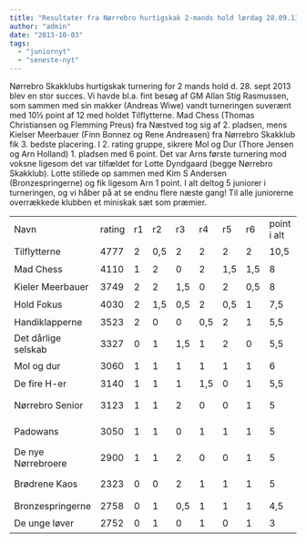 ```yaml
---
title: "Resultater fra Nørrebro hurtigskak 2-mands hold lørdag 28.09.13"
author: "admin"
date: "2013-10-03"
tags: 
  - "juniornyt"
  - "seneste-nyt"
---
```


Nørrebro Skakklubs hurtigskak turnering for 2 mands hold d. 28. sept 2013 blev en stor succes. Vi havde bl.a. fint besøg af GM Allan Stig Rasmussen, som sammen med sin makker (Andreas Wiwe) vandt turneringen suverænt med 10½ point af 12 med holdet Tilflytterne. Mad Chess (Thomas Christiansen og Flemming Preus) fra Næstved tog sig af 2. pladsen, mens Kielser Meerbauer (Finn Bonnez og Rene Andreasen) fra Nørrebro Skakklub fik 3. bedste placering. I 2. rating gruppe, sikrere Mol og Dur (Thore Jensen og Arn Holland) 1. pladsen med 6 point. Det var Arns første turnering mod voksne ligesom det var tilfældet for Lotte Dyndgaard (begge Nørrebro Skakklub). Lotte stillede op sammen med Kim S Andersen (Bronzespringerne) og fik ligesom Arn 1 point. I alt deltog 5 juniorer i turneringen, og vi håber på at se endnu flere næste gang! Til alle juniorerne overrækkede klubben et miniskak sæt som præmier.

<table border="0" width="562" cellspacing="0" cellpadding="0"><colgroup><col width="142" /><col width="45" /><col width="28" /><col span="5" width="33" /><col width="74" /><col width="70" /><col width="38" /></colgroup>
<tbody>
<tr>
<td width="142" height="31">Navn</td>
<td width="45">rating</td>
<td width="28">r1</td>
<td width="33">r2</td>
<td width="33">r3</td>
<td width="33">r4</td>
<td width="33">r5</td>
<td width="33">r6</td>
<td width="74">point i alt</td>
<td width="70">match p.</td>
<td width="38">plac</td>
</tr>
<tr>
<td height="31">Tilflytterne</td>
<td>4777</td>
<td>2</td>
<td>0,5</td>
<td>2</td>
<td>2</td>
<td>2</td>
<td>2</td>
<td>10,5</td>
<td>10</td>
<td>1</td>
</tr>
<tr>
<td height="31">Mad Chess</td>
<td>4110</td>
<td>1</td>
<td>2</td>
<td>0</td>
<td>2</td>
<td>1,5</td>
<td>1,5</td>
<td>8</td>
<td>9</td>
<td>2</td>
</tr>
<tr>
<td height="31">Kieler Meerbauer</td>
<td>3749</td>
<td>2</td>
<td>2</td>
<td>1,5</td>
<td>0</td>
<td>2</td>
<td>0,5</td>
<td>8</td>
<td>8</td>
<td>3</td>
</tr>
<tr>
<td height="31">Hold Fokus</td>
<td>4030</td>
<td>2</td>
<td>1,5</td>
<td>0,5</td>
<td>2</td>
<td>0,5</td>
<td>1</td>
<td>7,5</td>
<td>7</td>
</tr>
<tr>
<td height="31">Handiklapperne</td>
<td>3523</td>
<td>2</td>
<td>0</td>
<td>0</td>
<td>0,5</td>
<td>2</td>
<td>1</td>
<td>5,5</td>
<td>5</td>
</tr>
<tr>
<td height="31">Det d&aring;rlige selskab</td>
<td>3327</td>
<td>0</td>
<td>1</td>
<td>1,5</td>
<td>1</td>
<td>2</td>
<td>0</td>
<td>5,5</td>
<td>6</td>
</tr>
<tr>
<td height="31">Mol og dur</td>
<td>3060</td>
<td>1</td>
<td>1</td>
<td>1</td>
<td>1</td>
<td>1</td>
<td>1</td>
<td>6</td>
<td>6</td>
<td>r1</td>
</tr>
<tr>
<td height="31">De fire H-er</td>
<td>3140</td>
<td>1</td>
<td>1</td>
<td>1</td>
<td>1,5</td>
<td>0</td>
<td>1</td>
<td>5,5</td>
<td>6</td>
<td>r2</td>
</tr>
<tr>
<td height="31">N&oslash;rrebro Senior</td>
<td>3123</td>
<td>1</td>
<td>1</td>
<td>2</td>
<td>0</td>
<td>0</td>
<td>1</td>
<td>5</td>
<td>5</td>
<td>r3-6</td>
</tr>
<tr>
<td height="31">Padowans</td>
<td>3050</td>
<td>1</td>
<td>1</td>
<td>0</td>
<td>1</td>
<td>1</td>
<td>1</td>
<td>5</td>
<td>5</td>
<td>r3-6</td>
</tr>
<tr>
<td height="31">De nye N&oslash;rrebroere</td>
<td>2900</td>
<td>1</td>
<td>1</td>
<td>2</td>
<td>0</td>
<td>0</td>
<td>1</td>
<td>5</td>
<td>5</td>
<td>r3-6</td>
</tr>
<tr>
<td height="31">Br&oslash;drene Kaos</td>
<td>2323</td>
<td>0</td>
<td>0</td>
<td>2</td>
<td>1</td>
<td>1</td>
<td>1</td>
<td>5</td>
<td>5</td>
<td>r3-6</td>
</tr>
<tr>
<td height="31">Bronzespringerne</td>
<td>2758</td>
<td>0</td>
<td>1</td>
<td>0,5</td>
<td>1</td>
<td>1</td>
<td>1</td>
<td>4,5</td>
<td>4</td>
</tr>
<tr>
<td height="31">De unge l&oslash;ver</td>
<td>2752</td>
<td>0</td>
<td>1</td>
<td>0</td>
<td>1</td>
<td>0</td>
<td>1</td>
<td>3</td>
<td>3</td>
</tr>
</tbody>
</table>